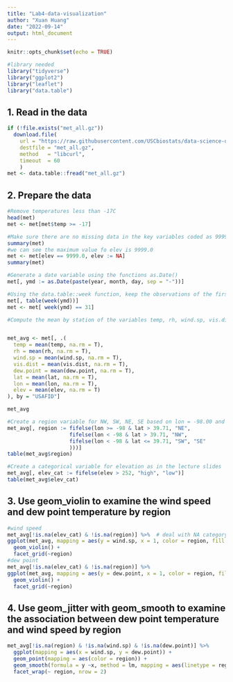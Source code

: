 ```yaml
---
title: "Lab4-data-visualization"
author: "Xuan Huang"
date: "2022-09-14"
output: html_document
---
```


```r
knitr::opts_chunk$set(echo = TRUE)
```

```r
#library needed
library("tidyverse")
library("ggplot2")
library("leaflet")
library("data.table")
```

## 1. Read in the data

```r
if (!file.exists("met_all.gz"))
  download.file(
    url = "https://raw.githubusercontent.com/USCbiostats/data-science-data/master/02_met/met_all.gz",
    destfile = "met_all.gz",
    method   = "libcurl",
    timeout  = 60
    )
met <- data.table::fread("met_all.gz")
```

## 2. Prepare the data

```r
#Remove temperatures less than -17C
head(met)
met <- met[met$temp >= -17]

#Make sure there are no missing data in the key variables coded as 9999, 999, etc
summary(met)
#we can see the maximum value fo elev is 9999.0
met <- met[elev == 9999.0, elev := NA]
summary(met)

#Generate a date variable using the functions as.Date()
met[, ymd := as.Date(paste(year, month, day, sep = "-"))]

#Using the data.table::week function, keep the observations of the first week of the month.
met[, table(week(ymd))]
met <- met[ week(ymd) == 31]
```





```r
#Compute the mean by station of the variables temp, rh, wind.sp, vis.dist, dew.point, lat, lon, and elev.


met_avg <- met[, .(
  temp = mean(temp, na.rm = T),
  rh = mean(rh, na.rm = T),
  wind.sp = mean(wind.sp, na.rm = T),
  vis.dist = mean(vis.dist, na.rm = T),
  dew.point = mean(dew.point, na.rm = T),
  lat = mean(lat, na.rm = T),
  lon = mean(lon, na.rm = T),
  elev = mean(elev, na.rm = T)
), by = "USAFID"]

met_avg
```
```r
#Create a region variable for NW, SW, NE, SE based on lon = -98.00 and lat = 39.71 degrees
met_avg[, region := fifelse(lon >= -98 & lat > 39.71, "NE",
                    fifelse(lon < -98 & lat > 39.71, "NW",
                    fifelse(lon < -98 & lat <= 39.71, "SW", "SE"
                    )))]
table(met_avg$region)
```

```r
#Create a categorical variable for elevation as in the lecture slides
met_avg[, elev_cat := fifelse(elev > 252, "high", "low")]
table(met_avg$elev_cat)
```

## 3. Use geom_violin to examine the wind speed and dew point temperature by region


```r
#wind speed
met_avg[!is.na(elev_cat) & !is.na(region)] %>%  # deal with NA category
ggplot(met_avg, mapping = aes(y = wind.sp, x = 1, color = region, fill = region)) +
  geom_violin() +
  facet_grid(~region)
#dew point
met_avg[!is.na(elev_cat) & !is.na(region)] %>% 
ggplot(met_avg, mapping = aes(y = dew.point, x = 1, color = region, fill = region)) +
  geom_violin() +
  facet_grid(~region)
```


## 4. Use geom_jitter with geom_smooth to examine the association between dew point temperature and wind speed by region

```r
met_avg[!is.na(region) & !is.na(wind.sp) & !is.na(dew.point)] %>%
  ggplot(mapping = aes(x = wind.sp, y = dew.point)) +
  geom_point(mapping = aes(color = region)) +
  geom_smooth(formula = y ~x, method = lm, mapping = aes(linetype = region))+
  facet_wrap(~ region, nrow = 2)
```

